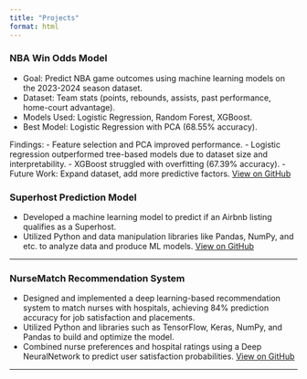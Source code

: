 ```yaml
---
title: "Projects"
format: html
---
```


### NBA Win Odds Model
- Goal: Predict NBA game outcomes using machine learning models on the 2023-2024 season dataset.
- Dataset: Team stats (points, rebounds, assists, past performance, home-court advantage).
- Models Used: Logistic Regression, Random Forest, XGBoost.
- Best Model: Logistic Regression with PCA (68.55% accuracy).

Findings:
- Feature selection and PCA improved performance.
- Logistic regression outperformed tree-based models due to dataset size and interpretability.
- XGBoost struggled with overfitting (67.39% accuracy).
- Future Work: Expand dataset, add more predictive factors.
[View on GitHub](https://github.com/L4S3RB0Y/NBA_Win_Odds_Model)

### Superhost Prediction Model
- Developed a machine learning model to predict if an Airbnb listing qualifies as a Superhost.  
- Utilized Python and data manipulation libraries like Pandas, NumPy, and etc. to analyze data and produce ML models.
[View on GitHub](https://github.com/L4S3RB0Y/lab5BTT)

---

### NurseMatch Recommendation System
- Designed and implemented a deep learning-based recommendation system to match nurses with hospitals, achieving 84% prediction accuracy for job satisfaction and placements. 
- Utilized Python and libraries such as TensorFlow, Keras, NumPy, and Pandas to build and optimize the model. 
- Combined nurse preferences and hospital ratings using a Deep NeuralNetwork to predict user satisfaction probabilities. 
[View on GitHub](https://github.com/Ask-Margot-Nurse-Match/NurseMatch)

---

